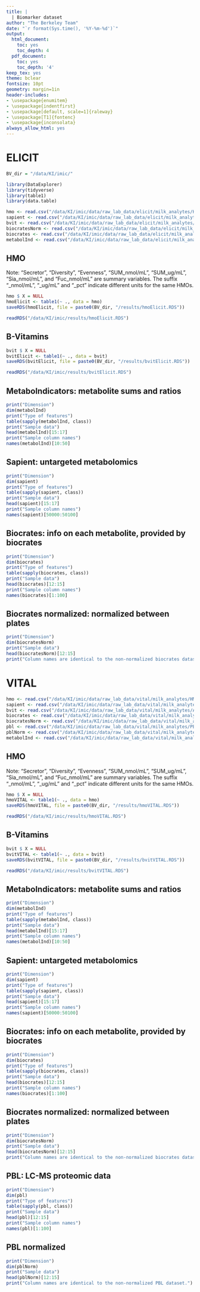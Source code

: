 ```yaml
---
title: |
  | Biomarker dataset
author: "The Berkeley Team"
date: "`r format(Sys.time(), '%Y-%m-%d')`"
output:
  html_document:
    toc: yes
    toc_depth: 4
  pdf_document:
    toc: yes
    toc_depth: '4'
keep_tex: yes
theme: bclear
fontsize: 10pt
geometry: margin=1in
header-includes:
- \usepackage{enumitem}
- \usepackage{indentfirst}
- \usepackage[default, scale=1]{raleway}
- \usepackage[T1]{fontenc}
- \usepackage{inconsolata}
always_allow_html: yes
---
```


# ELICIT
```r
BV_dir = "/data/KI/imic/"

library(DataExplorer)
library(tidyverse)
library(table1)
library(data.table)

hmo <- read.csv("/data/KI/imic/data/raw_lab_data/elicit/milk_analytes/HMO_ELICIT.csv")
sapient <- read.csv("/data/KI/imic/data/raw_lab_data/elicit/milk_analytes/Sapient_ELICIT.csv")
bvit <- read.csv("/data/KI/imic/data/raw_lab_data/elicit/milk_analytes/Allen_Bvit_ELICIT.csv")
biocratesNorm <- read.csv("/data/KI/imic/data/raw_lab_data/elicit/milk_analytes/Biocrates_ELICIT_Normalized_toALL_NS.csv")
biocrates <- read.csv("/data/KI/imic/data/raw_lab_data/elicit/milk_analytes/Biocrates_ELICIT_NOT_Normalized.csv")
metabolInd <- read.csv("/data/KI/imic/data/raw_lab_data/elicit/milk_analytes/MetaboIndicators/Biocrates_ELICIT_Normalized_MetaboINDICATOR.csv")
```

## HMO
Note: “Secretor”, “Diversity”, “Evenness”, “SUM_nmol/mL”, “SUM_ug/mL”, “Sia_nmol/mL”, and “Fuc_nmol/mL” are summary variables. The suffix “_nmol/mL”, “_ug/mL” and “_pct” indicate different units for the same HMOs.
```r
hmo $ X = NULL
hmoElicit <- table1(~ ., data = hmo)
saveRDS(hmoElicit, file = paste0(BV_dir, "/results/hmoElicit.RDS"))

readRDS("/data/KI/imic/results/hmoElicit.RDS")
```

## B-Vitamins
```r
bvit $ X = NULL
bvitElicit <- table1(~ ., data = bvit)
saveRDS(bvitElicit, file = paste0(BV_dir, "/results/bvitElicit.RDS"))

readRDS("/data/KI/imic/results/bvitElicit.RDS")
```

## MetaboIndicators: metabolite sums and ratios
```r
print("Dimension")
dim(metabolInd)
print("Type of features")
table(sapply(metabolInd, class))
print("Sample data")
head(metabolInd)[15:17]
print("Sample column names")
names(metabolInd)[10:50]
```

## Sapient: untargeted metabolomics
```r
print("Dimension")
dim(sapient)
print("Type of features")
table(sapply(sapient, class))
print("Sample data")
head(sapient)[15:17]
print("Sample column names")
names(sapient)[50000:50100]
```

## Biocrates: info on each metabolite, provided by biocrates
```r
print("Dimension")
dim(biocrates)
print("Type of features")
table(sapply(biocrates, class))
print("Sample data")
head(biocrates)[12:15]
print("Sample column names")
names(biocrates)[1:100]
```

## Biocrates normalized: normalized between plates
```r
print("Dimension")
dim(biocratesNorm)
print("Sample data")
head(biocratesNorm)[12:15]
print("Column names are identical to the non-normalized biocrates dataset.")
```

# VITAL
```r
hmo <- read.csv("/data/KI/imic/data/raw_lab_data/vital/milk_analytes/HMO_VITAL.csv")
sapient <- read.csv("/data/KI/imic/data/raw_lab_data/vital/milk_analytes/Sapient_VITAL.csv")
bvit <- read.csv("/data/KI/imic/data/raw_lab_data/vital/milk_analytes/Allen_Bvit_VITAL.csv")
biocrates <- read.csv("/data/KI/imic/data/raw_lab_data/vital/milk_analytes/Biocrates_VITAL_NOT_Normalized.csv")
biocratesNorm <- read.csv("/data/KI/imic/data/raw_lab_data/vital/milk_analytes/Biocrates_VITAL_Normalized_toALL_NS.csv")
pbl <- read.csv("/data/KI/imic/data/raw_lab_data/vital/milk_analytes/PBL_VITAL_NOT_Normalized.csv")
pblNorm <- read.csv("/data/KI/imic/data/raw_lab_data/vital/milk_analytes/PBL_VITAL_Normalized.csv")
metabolInd <- read.csv("/data/KI/imic/data/raw_lab_data/vital/milk_analytes/MetaboIndicators/Biocrates_VITAL_Normalized_MetaboINDICATOR.csv")
```

## HMO
Note: “Secretor”, “Diversity”, “Evenness”, “SUM_nmol/mL”, “SUM_ug/mL”, “Sia_nmol/mL”, and “Fuc_nmol/mL” are summary variables. The suffix “_nmol/mL”, “_ug/mL” and “_pct” indicate different units for the same HMOs.
```r
hmo $ X = NULL
hmoVITAL <- table1(~ ., data = hmo)
saveRDS(hmoVITAL, file = paste0(BV_dir, "/results/hmoVITAL.RDS"))

readRDS("/data/KI/imic/results/hmoVITAL.RDS")
```

## B-Vitamins
```r
bvit $ X = NULL
bvitVITAL <- table1(~ ., data = bvit)
saveRDS(bvitVITAL, file = paste0(BV_dir, "/results/bvitVITAL.RDS"))

readRDS("/data/KI/imic/results/bvitVITAL.RDS")
```

## MetaboIndicators: metabolite sums and ratios
```r
print("Dimension")
dim(metabolInd)
print("Type of features")
table(sapply(metabolInd, class))
print("Sample data")
head(metabolInd)[15:17]
print("Sample column names")
names(metabolInd)[10:50]
```

## Sapient: untargeted metabolomics
```r
print("Dimension")
dim(sapient)
print("Type of features")
table(sapply(sapient, class))
print("Sample data")
head(sapient)[15:17]
print("Sample column names")
names(sapient)[50000:50100]
```

## Biocrates: info on each metabolite, provided by biocrates
```r
print("Dimension")
dim(biocrates)
print("Type of features")
table(sapply(biocrates, class))
print("Sample data")
head(biocrates)[12:15]
print("Sample column names")
names(biocrates)[1:100]
```

## Biocrates normalized: normalized between plates
```r
print("Dimension")
dim(biocratesNorm)
print("Sample data")
head(biocratesNorm)[12:15]
print("Column names are identical to the non-normalized biocrates dataset.")
```

## PBL: LC-MS proteomic data
```r
print("Dimension")
dim(pbl)
print("Type of features")
table(sapply(pbl, class))
print("Sample data")
head(pbl)[12:15]
print("Sample column names")
names(pbl)[1:100]
```

## PBL normalized
```r
print("Dimension")
dim(pblNorm)
print("Sample data")
head(pblNorm)[12:15]
print("Column names are identical to the non-normalized PBL dataset.")
```











